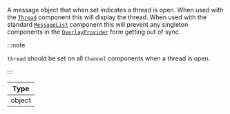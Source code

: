 A message object that when set indicates a thread is open.
When used with the [`Thread`](/reactnative/ui-components/thread) component this will display the thread.
When used with the standard [`MessageList`](/reactnative/ui-components/message-list) component this will prevent any singleton components in the [`OverlayProvider`](/reactnative/core-components/overlay-provider) form getting out of sync.

:::note

`thread` should be set on all `Channel` components when a thread is open.

:::

| Type |
| - |
| object |

